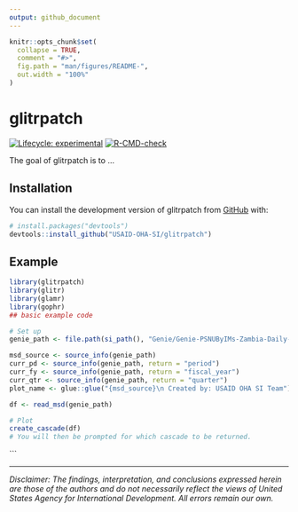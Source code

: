 ```yaml
---
output: github_document
---
```


<!-- README.md is generated from README.Rmd. Please edit that file -->

```r
knitr::opts_chunk$set(
  collapse = TRUE,
  comment = "#>",
  fig.path = "man/figures/README-",
  out.width = "100%"
)
```

# glitrpatch

<!-- badges: start -->
[![Lifecycle: experimental](https://img.shields.io/badge/lifecycle-experimental-orange.svg)](https://lifecycle.r-lib.org/articles/stages.html#experimental)
[![R-CMD-check](https://github.com/USAID-OHA-SI/cascade/actions/workflows/R-CMD-check.yaml/badge.svg)](https://github.com/USAID-OHA-SI/cascade/actions/workflows/R-CMD-check.yaml)
<!-- badges: end -->

The goal of glitrpatch is to ...

## Installation

You can install the development version of glitrpatch from [GitHub](https://github.com/) with:

``` r
# install.packages("devtools")
devtools::install_github("USAID-OHA-SI/glitrpatch")
```

## Example

```r
library(glitrpatch)
library(glitr)
library(glamr)
library(gophr)
## basic example code

# Set up
genie_path <- file.path(si_path(), "Genie/Genie-PSNUByIMs-Zambia-Daily-2022-05-16.zip")

msd_source <- source_info(genie_path)
curr_pd <- source_info(genie_path, return = "period")
curr_fy <- source_info(genie_path, return = "fiscal_year")
curr_qtr <- source_info(genie_path, return = "quarter")
plot_name <- glue::glue("{msd_source}\n Created by: USAID OHA SI Team")

df <- read_msd(genie_path)

# Plot
create_cascade(df)
# You will then be prompted for which cascade to be returned.
```

```

---

*Disclaimer: The findings, interpretation, and conclusions expressed herein are those of the authors and do not necessarily reflect the views of United States Agency for International Development. All errors remain our own.*
